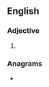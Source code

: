 ==English==

===Adjective===
{{head|en|adjective superlative form}}

# {{en-superlative of|brash}}

===Anagrams===
* {{anagrams|en|a=abehrsst|basherts}}